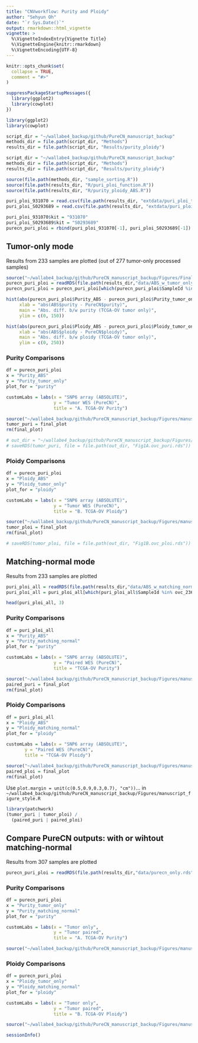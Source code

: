 ```yaml
---
title: "CNVworkflow: Purity and Ploidy"
author: "Sehyun Oh"
date: "`r Sys.Date()`"
output: rmarkdown::html_vignette
vignette: >
  %\VignetteIndexEntry{Vignette Title}
  %\VignetteEngine{knitr::rmarkdown}
  %\VignetteEncoding{UTF-8}
---
```


```r
knitr::opts_chunk$set(
  collapse = TRUE,
  comment = "#>"
)
```

```r
suppressPackageStartupMessages({
  library(ggplot2)
  library(cowplot)
})
```

```r
library(ggplot2)
library(cowplot)
```

```r
script_dir = "~/wallabe4_backup/github/PureCN_manuscript_backup"
methods_dir = file.path(script_dir, "Methods")
results_dir = file.path(script_dir, "Results/purity_ploidy")
```

```r
script_dir = "~/wallabe4_backup/github/PureCN_manuscript_backup"
methods_dir = file.path(script_dir, "Methods")
results_dir = file.path(script_dir, "Results/purity_ploidy")

source(file.path(methods_dir, "sample_sorting.R"))
source(file.path(results_dir, "R/puri_ploi_function.R"))
source(file.path(results_dir, "R/purity_ploidy_ABS.R"))

puri_ploi_931070 = read.csv(file.path(results_dir, "extdata/puri_ploi_table_931070.csv"))
puri_ploi_S0293689 = read.csv(file.path(results_dir, "extdata/puri_ploi_table_S0293689.csv"))

puri_ploi_931070$kit = "931070"
puri_ploi_S0293689$kit = "S0293689"
purecn_puri_ploi = rbind(puri_ploi_931070[-1], puri_ploi_S0293689[-1])   # 323 obs.
```

## Tumor-only mode 
Results from 233 samples are plotted (out of 277 tumor-only processed samples)
```r
source("~/wallabe4_backup/github/PureCN_manuscript_backup/Figures/Final_Figures/non_dup.R")
purecn_puri_ploi = readRDS(file.path(results_dir,"data/ABS_w_tumor_only.rds"))   # 277 obs.
purecn_puri_ploi = purecn_puri_ploi[which(purecn_puri_ploi$SampleId %in% ovc_236),]   # 233 obs.
```

```r
hist(abs(purecn_puri_ploi$Purity_ABS - purecn_puri_ploi$Purity_tumor_only), 
     xlab = "abs(ABS$purity - PureCN$purity)", 
     main = "Abs. diff. b/w purity (TCGA-OV tumor only)",
     ylim = c(0, 150))
```

```r
hist(abs(purecn_puri_ploi$Ploidy_ABS - purecn_puri_ploi$Ploidy_tumor_only), 
     xlab = "abs(ABS$ploidy - PureCN$ploidy)", 
     main = "Abs. diff. b/w ploidy (TCGA-OV tumor only)",
     ylim = c(0, 250))
```

### Purity Comparisons
```r
df = purecn_puri_ploi
x = "Purity_ABS"
y = "Purity_tumor_only"
plot_for = "purity"

customLabs = labs(x = "SNP6 array (ABSOLUTE)", 
                  y = "Tumor WES (PureCN)", 
                  title = "A. TCGA-OV Purity") 

source("~/wallabe4_backup/github/PureCN_manuscript_backup/Figures/manuscript_figure.R")
tumor_puri = final_plot
rm(final_plot)

# out_dir = "~/wallabe4_backup/github/PureCN_manuscript_backup/Figures/Final_Figures"
# saveRDS(tumor_puri, file = file.path(out_dir, "Fig1A.ovc_puri.rds"))
```

### Ploidy Comparisons
```r
df = purecn_puri_ploi
x = "Ploidy_ABS"
y = "Ploidy_tumor_only"
plot_for = "ploidy"

customLabs = labs(x = "SNP6 array (ABSOLUTE)", 
                  y = "Tumor WES (PureCN)", 
                  title = "B. TCGA-OV Ploidy") 

source("~/wallabe4_backup/github/PureCN_manuscript_backup/Figures/manuscript_figure.R")
tumor_ploi = final_plot
rm(final_plot)

# saveRDS(tumor_ploi, file = file.path(out_dir, "Fig1B.ovc_ploi.rds"))
```

## Matching-normal mode
Results from 233 samples are plotted
```r
puri_ploi_all = readRDS(file.path(results_dir,"data/ABS_w_matching_normal.rds"))   # 265 obs.
puri_ploi_all = puri_ploi_all[which(puri_ploi_all$SampleId %in% ovc_236),]   # 233 obs.

head(puri_ploi_all, 3)
```

### Purity Comparisons
```r
df = puri_ploi_all
x = "Purity_ABS"
y = "Purity_matching_normal"
plot_for = "purity"

customLabs = labs(x = "SNP6 array (ABSOLUTE)",
                  y = "Paired WES (PureCN)",
                  title = "TCGA-OV Purity")

source("~/wallabe4_backup/github/PureCN_manuscript_backup/Figures/manuscript_figure.R")
paired_puri = final_plot
rm(final_plot)
```

### Ploidy Comparisons
```r
df = puri_ploi_all
x = "Ploidy_ABS"
y = "Ploidy_matching_normal"
plot_for = "ploidy"

customLabs = labs(x = "SNP6 array (ABSOLUTE)",
       y = "Paired WES (PureCN)",
       title = "TCGA-OV Ploidy")

source("~/wallabe4_backup/github/PureCN_manuscript_backup/Figures/manuscript_figure.R")
paired_ploi = final_plot
rm(final_plot)
```

Use `plot.margin = unit(c(0.5,0.9,0.3,0.7), "cm"))`...
in `~/wallabe4_backup/github/PureCN_manuscript_backup/Figures/manuscript_figure_style.R`
```r
library(patchwork)
(tumor_puri | tumor_ploi) /
  (paired_puri | paired_ploi)
```

## Compare PureCN outputs: with or wihtout matching-normal 
Results from 307 samples are plotted
```r
purecn_puri_ploi = readRDS(file.path(results_dir,"data/purecn_only.rds"))
```

### Purity Comparisons
```r
df = purecn_puri_ploi
x = "Purity_tumor_only"
y = "Purity_matching_normal"
plot_for = "purity"

customLabs = labs(x = "Tumor only", 
                  y = "Tumor paired", 
                  title = "A. TCGA-OV Purity") 

source("~/wallabe4_backup/github/PureCN_manuscript_backup/Figures/manuscript_figure.R")
```

### Ploidy Comparisons
```r
df = purecn_puri_ploi
x = "Ploidy_tumor_only"
y = "Ploidy_matching_normal"
plot_for = "ploidy"

customLabs = labs(x = "Tumor only", 
                  y = "Tumor paired", 
                  title = "B. TCGA-OV Ploidy") 

source("~/wallabe4_backup/github/PureCN_manuscript_backup/Figures/manuscript_figure.R")
```

```r
sessionInfo()
```

